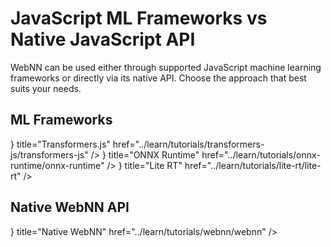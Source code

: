 

# JavaScript ML Frameworks vs Native JavaScript API 

WebNN can be used either through supported JavaScript machine learning frameworks or directly via its native API. Choose the approach that best suits your needs.

## ML Frameworks

<Cards className="quick-start-card justify-items-start">
  <Cards.Card
    icon={<TransformersJs />}
    title="Transformers.js"
    href="../learn/tutorials/transformers-js/transformers-js"
  />
  <Cards.Card
    icon={<OnnxRuntime />}
    title="ONNX Runtime"
    href="../learn/tutorials/onnx-runtime/onnx-runtime"
  />
  <Cards.Card
    icon={<LiteRt />}
    title="Lite RT"
    href="../learn/tutorials/lite-rt/lite-rt"
  />
</Cards>

## Native WebNN API

<Cards className="quick-start-card">
  <Cards.Card
    icon={<WebNn />}
    title="Native WebNN"
    href="../learn/tutorials/webnn/webnn"
  />
</Cards>
